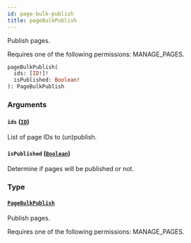 ```yaml
---
id: page-bulk-publish
title: pageBulkPublish
---
```



Publish pages. 

Requires one of the following permissions: MANAGE_PAGES.

```graphql
pageBulkPublish(
  ids: [ID!]!
  isPublished: Boolean!
): PageBulkPublish
```


### Arguments

#### `ids` ([`ID`](../../../developer/api-reference/scalars/id))

List of page IDs to (un)publish.


#### `isPublished` ([`Boolean`](../../../developer/api-reference/scalars/boolean))

Determine if pages will be published or not.


### Type

#### [`PageBulkPublish`](../../../developer/api-reference/objects/page-bulk-publish) 

Publish pages. 

Requires one of the following permissions: MANAGE_PAGES.




